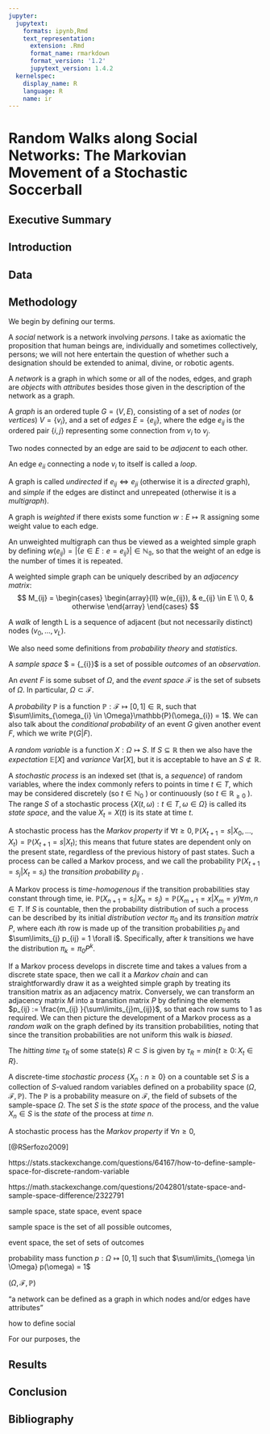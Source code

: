 ```yaml
---
jupyter:
  jupytext:
    formats: ipynb,Rmd
    text_representation:
      extension: .Rmd
      format_name: rmarkdown
      format_version: '1.2'
      jupytext_version: 1.4.2
  kernelspec:
    display_name: R
    language: R
    name: ir
---
```


# Random Walks along Social Networks: The Markovian Movement of a Stochastic Soccerball


## Executive Summary


## Introduction


## Data





## Methodology


We begin by defining our terms.


A *social* network is a network involving *persons*. I take as axiomatic the proposition that human beings are, individually and sometimes collectively, persons; we will not here entertain the question of whether such a designation should be extended to animal, divine, or robotic agents.


A *network* is a graph in which some or all of the nodes, edges, and graph are *objects* with *attributes* besides those given in the description of the network as a graph. 


A *graph* is an ordered tuple $G = (V,E)$, consisting of a set of *nodes* (or *vertices*) $V = \{v_{i}\}$, and a set of *edges* $E = \{e_{ij}\}$, where the edge $e_{ij}$ is the ordered pair $\{i,j\}$ representing some connection from $v_{i}$ to $v_{j}$. 


Two nodes connected by an edge are said to be *adjacent* to each other. 


An edge $e_{ii}$ connecting a node $v_{i}$ to itself is called a *loop*. 


A graph is called *undirected* if $e_{ij} \iff e_{ji}$ (otherwise it is a *directed* graph), and *simple* if the edges are distinct and unrepeated (otherwise it is a *multigraph*). 


A graph is *weighted* if there exists some function $w: E \mapsto \mathbb{R}$ assigning some weight value to each edge. 


An unweighted multigraph can thus be viewed as a weighted simple graph by defining $w(e_{ij}) = |\{e \in E: e = e_{ij}\}| \in \mathbb{N_{0}}$, so that the weight of an edge is the number of times it is repeated.


A weighted simple graph can be uniquely described by an *adjacency matrix*:
$$
M_{ij} = \begin{cases}
    \begin{array}{ll}
         w(e_{ij}), & e_{ij} \in E \\
       0, & otherwise
    \end{array}
\end{cases}
$$


A *walk* of length L is a sequence of adjacent (but not necessarily distinct) nodes $(v_{0},...,v_{L})$.


We also need some definitions from *probability theory* and *statistics*.


A *sample space* $ \Omega = \{\omega_{i}\}$ is a set of possible *outcomes* of an *observation*.


An *event* $F$ is some subset of $\Omega$, and the *event space* $\mathcal{F}$ is the set of subsets of $\Omega$. In particular, $\Omega \subset \mathcal{F}$.


A *probability* $\mathbb{P}$ is a function $\mathbb{P}: \mathcal{F} \mapsto [0,1] \in \mathbb{R}$, such that $\sum\limits_{\omega_{i} \in \Omega}\mathbb{P}(\omega_{i}) = 1$. We can also talk about the *conditional probability* of an event $G$ given another event $F$, which we write $\mathbb{P}(G | F)$.


A *random variable* is a function $X: \Omega \mapsto S$. If $S \subseteq \mathbb{R}$ then we also have the *expectation* $\mathbb{E}[X]$ and *variance* $\mathrm{Var}[X]$, but it is acceptable to have an $S \not\subset \mathbb{R}$.


A *stochastic process* is an indexed set (that is, a *sequence*) of random variables, where the index commonly refers to points in time $t \in T$, which may be considered discretely (so $t \in \mathbb{N}_{0}$ ) or continuously (so $t \in \mathbb{R}_{ \ge 0}$ ). The range $S$ of a stochastic process $\{X(t,\omega):t\in T,\omega \in \Omega\}$ is called its *state space*, and the value $X_{t} = X(t)$ is its state at time $t$.


A stochastic process has the *Markov property* if $\forall t \ge 0, \mathbb{P}(X_{t+1}=s| X_{0},...,X_{t}) = \mathbb{P}(X_{t+1}=s| X_{t})$; this means that future states are dependent only on the present state, regardless of the previous history of past states. Such a process can be called a Markov process, and we call the probability $\mathbb{P}(X_{t+1}=s_{j}|X_{t}=s_{i})$ the *transition probability* $p_{ij}$ .


A Markov process is *time-homogenous* if the transition probabilities stay constant through time, ie. $\mathbb{P}(X_{n+1}=s_{i}|X_{n}=s_{j}) = \mathbb{P}(X_{m+1}=x|X_{m}=y) \forall m,n \in T$. If $S$ is countable, then the probability distribution of such a process can be described by its initial *distribution vector* $\pi_{0}$ and its *transition matrix* $P$, where each $i$th row is made up of the transition probabilities $p_{ij}$ and $\sum\limits_{j} p_{ij} = 1 \forall i$. Specifically, after $k$ transitions we have the distribution $\pi_{k} = \pi_{0}P^{k}$.


If a Markov process develops in discrete time and takes a values from a discrete state space, then we call it a *Markov chain* and can straightforwardly draw it as a weighted simple graph by treating its transition matrix as an adjacency matrix. Conversely, we can transform an adjacency matrix $M$ into a transition matrix $P$ by defining the elements $p_{ij} := \frac{m_{ij} }{\sum\limits_{j}m_{ij}}$, so that each row sums to 1 as required. We can then picture the development of a Markov process as a *random walk* on the graph defined by its transition probabilities, noting that since the transition probabilities are not uniform this walk is *biased*.


The *hitting time* $\tau_{R}$ of some state(s) $R \subset S$ is given by $\tau_{R} = min\{ t \ge 0 \colon X_{t} \in R \}$.





A discrete-time *stochastic process* $\{X_{n} : n \ge 0 \}$ on a countable set $S$ is a collection of $S$-valued random variables defined on a probability space $(\Omega,\mathcal{F},\mathbb{P})$. The $\mathbb{P}$ is a probability measure on $\mathcal{F}$, the field of subsets of the sample-space $\Omega$. The set $S$ is the *state space* of the process, and the value $X_{n} \in S$ is the *state* of the process at *time* $n$.

A stochastic process has the *Markov property* if $\forall n \ge 0$, 


[@RSerfozo2009]


https://stats.stackexchange.com/questions/64167/how-to-define-sample-space-for-discrete-random-variable

https://math.stackexchange.com/questions/2042801/state-space-and-sample-space-difference/2322791

sample space, state space, event space

sample space is the set of all possible outcomes, 

event space, the set of sets of outcomes

probability mass function $p: \Omega \mapsto [0,1]$ such that $\sum\limits_{\omega \in \Omega} p(\omega) = 1$


$(\Omega,\mathcal{F},\mathbb{P})$


"a network can be defined as a graph in which nodes and/or edges have attributes"


how to define social



For our purposes, the 


## Results


## Conclusion


## Bibliography
